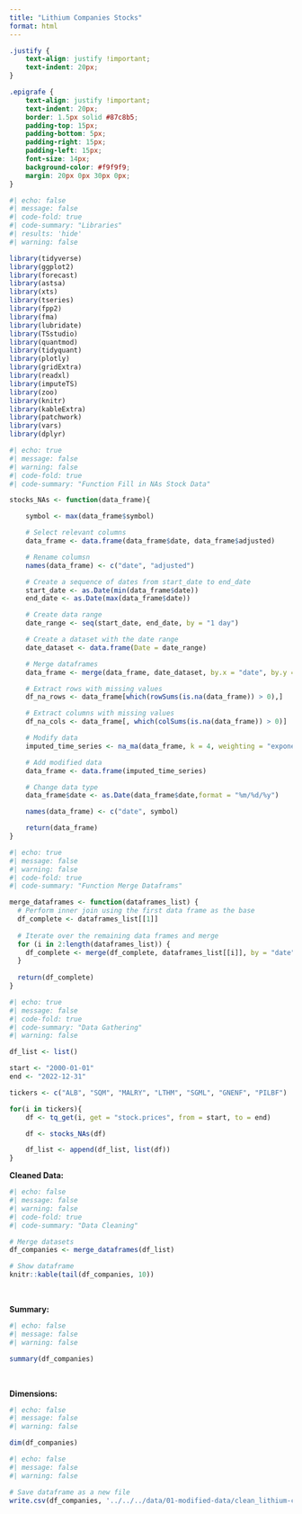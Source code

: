 ```yaml
---
title: "Lithium Companies Stocks"
format: html
---
```


```css
.justify {
    text-align: justify !important;
    text-indent: 20px; 
}

.epigrafe {
    text-align: justify !important;
    text-indent: 20px; 
    border: 1.5px solid #87c8b5; 
    padding-top: 15px;
    padding-bottom: 5px;
    padding-right: 15px;
    padding-left: 15px;
    font-size: 14px;
    background-color: #f9f9f9; 
    margin: 20px 0px 30px 0px;
}
```

``` r
#| echo: false
#| message: false
#| code-fold: true
#| code-summary: "Libraries"
#| results: 'hide'
#| warning: false

library(tidyverse)
library(ggplot2)
library(forecast)
library(astsa)
library(xts)
library(tseries)
library(fpp2)
library(fma)
library(lubridate)
library(TSstudio)
library(quantmod)
library(tidyquant)
library(plotly)
library(gridExtra)
library(readxl)
library(imputeTS)
library(zoo)
library(knitr)
library(kableExtra)
library(patchwork)
library(vars)
library(dplyr)

```


``` r
#| echo: true
#| message: false
#| warning: false
#| code-fold: true
#| code-summary: "Function Fill in NAs Stock Data"

stocks_NAs <- function(data_frame){

    symbol <- max(data_frame$symbol)

    # Select relevant columns
    data_frame <- data.frame(data_frame$date, data_frame$adjusted)

    # Rename columsn
    names(data_frame) <- c("date", "adjusted")

    # Create a sequence of dates from start_date to end_date
    start_date <- as.Date(min(data_frame$date))  
    end_date <- as.Date(max(data_frame$date))

    # Create data range
    date_range <- seq(start_date, end_date, by = "1 day")

    # Create a dataset with the date range
    date_dataset <- data.frame(Date = date_range)

    # Merge dataframes
    data_frame <- merge(data_frame, date_dataset, by.x = "date", by.y = "Date", all = TRUE)

    # Extract rows with missing values
    df_na_rows <- data_frame[which(rowSums(is.na(data_frame)) > 0),]

    # Extract columns with missing values
    df_na_cols <- data_frame[, which(colSums(is.na(data_frame)) > 0)]

    # Modify data
    imputed_time_series <- na_ma(data_frame, k = 4, weighting = "exponential")

    # Add modified data
    data_frame <- data.frame(imputed_time_series)

    # Change data type
    data_frame$date <- as.Date(data_frame$date,format = "%m/%d/%y")

    names(data_frame) <- c("date", symbol)

    return(data_frame)
}
```

``` r
#| echo: true
#| message: false
#| warning: false
#| code-fold: true
#| code-summary: "Function Merge Dataframs"

merge_dataframes <- function(dataframes_list) {
  # Perform inner join using the first data frame as the base
  df_complete <- dataframes_list[[1]]
  
  # Iterate over the remaining data frames and merge
  for (i in 2:length(dataframes_list)) {
    df_complete <- merge(df_complete, dataframes_list[[i]], by = "date", all.x = TRUE)
  }
  
  return(df_complete)
}
```

``` r
#| echo: true
#| message: false
#| code-fold: true
#| code-summary: "Data Gathering"
#| warning: false

df_list <- list()

start <- "2000-01-01"
end <- "2022-12-31"

tickers <- c("ALB", "SQM", "MALRY", "LTHM", "SGML", "GNENF", "PILBF")

for(i in tickers){
    df <- tq_get(i, get = "stock.prices", from = start, to = end)

    df <- stocks_NAs(df)

    df_list <- append(df_list, list(df))
}
```

**Cleaned Data:**

``` r
#| echo: false
#| message: false
#| warning: false
#| code-fold: true
#| code-summary: "Data Cleaning"

# Merge datasets
df_companies <- merge_dataframes(df_list)

# Show dataframe
knitr::kable(tail(df_companies, 10))
```

<br>

**Summary:**

``` r
#| echo: false
#| message: false
#| warning: false

summary(df_companies)
```

<br>

**Dimensions:**

``` r
#| echo: false
#| message: false
#| warning: false

dim(df_companies)
```

``` r
#| echo: false
#| message: false
#| warning: false

# Save dataframe as a new file
write.csv(df_companies, '../../../data/01-modified-data/clean_lithium-companies.csv', row.names = FALSE)
```